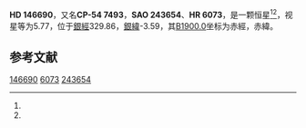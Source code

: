 {{Starbox begin
| name = HD 146690
}}
{{Starbox observe
| epoch = [[J2000.0|J2000.0]]
| constell = {{星座名待查}}<ref name=SIMBAD>{{cite web
 | url=http://simbad.u-strasbg.fr/simbad/sim-id?Ident=HR+6073
 | title=Pulsating variable Star
 | publisher=Centre de Données astronomiques de Strasbourg
 | work=SIMBAD
 | accessdate=2012-07-13
 | archive-date=2020-12-02
 | archive-url=https://web.archive.org/web/20201202105740/http://simbad.u-strasbg.fr/simbad/sim-id?Ident=HR+6073
 }}</ref><ref name=DATA>{{cite web
 | url=http://vizier.u-strasbg.fr/viz-bin/VizieR-5?-out.add=.&-source=5050&-corr=PK=HR&-out.max=9999&HR=6073
 | title=VizieR Detailed Page
 | accessdate=2012-07-13
 | archive-url=https://web.archive.org/web/20160305013936/http://vizier.u-strasbg.fr/viz-bin/VizieR-5?-out.add=.&-source=5050&-corr=PK=HR&-out.max=9999&HR=6073
 | archive-date=2016-03-05
 | dead-url=yes
 }}</ref>
| 星官 = 
| ra = {{RA|16|20|25.2}}<ref name=SIMBAD /><ref name=DATA />
| dec = {{DEC|-55|8|24}}<ref name=SIMBAD /><ref name=DATA />
| appmag_v = 5.77<ref name=SIMBAD /><ref name=DATA />
}}
{{Starbox character
| class = K0III<ref name=SIMBAD /><ref name=DATA />
| b-v = 0.97<ref name=SIMBAD /><ref name=DATA />
| u-b = <ref name=SIMBAD /><ref name=DATA />
| r-i = <ref name=SIMBAD /><ref name=DATA />
| variable = 
}}
{{Starbox astrometry
| radial_v = 
| prop_mo_ra = 0
| parallax = 
| p_error = 
}}
{{Starbox catalog
| names =CP-54 7493，[[SAO星表|SAO]] 243654，[[HD星表|HD]] 146690，[[HR星表|HR]] 6073}}
{{Starbox reference |Simbad=HR+6073}}
{{Starbox end}}

'''HD 146690'''，又名'''CP-54 7493'''，'''SAO 243654'''、'''HR 6073'''，是一颗恒星<ref name=SIMBAD /><ref name=DATA />，视星等为5.77，位于[[銀道座標系|銀經]]329.86，[[銀道座標系|銀緯]]-3.59，其[[B1900.0|B1900.0]]坐标为赤經{{RA|16|12|25.8}}，赤緯{{DEC|-54|-3.59|46}}。

== 参考文献 ==
{{reflist}}

{{star-stub}}

[[Category:HD和HDE天體|146690]]
[[Category:HR天體|6073]]
[[Category:SAO天體|243654]]
